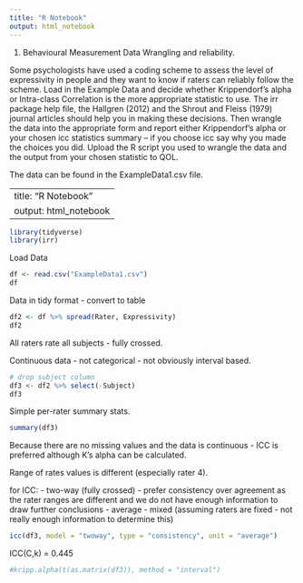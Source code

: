 ```yaml
---
title: "R Notebook"
output: html_notebook
---
```


1.	Behavioural Measurement Data Wrangling and reliability.

Some psychologists have used a coding scheme to assess the level of expressivity in people and they want to know if raters can reliably follow the scheme. Load in the Example Data and decide whether Krippendorf’s alpha or Intra-class Correlation is the more appropriate statistic to use. The irr package help file, the Hallgren (2012) and the Shrout and Fleiss (1979) journal articles should help you in making these decisions. Then wrangle the data into the appropriate form and report either Krippendorf’s alpha or your chosen icc statistics summary – if you choose icc say why you made the choices you did. Upload the R script you used to wrangle the data and the output from your chosen statistic to QOL.

The data can be found in the ExampleData1.csv file.



---
title: "R Notebook"
output: html_notebook
---

```r
library(tidyverse)
library(irr)
```

Load Data

```r
df <- read.csv("ExampleData1.csv")
df
```

Data in tidy format - convert to table

```r
df2 <- df %>% spread(Rater, Expressivity)
df2
```
All raters rate all subjects - fully crossed.

Continuous data - not categorical - not obviously interval based.

```r
# drop subject column
df3 <- df2 %>% select(-Subject)
df3
```
Simple per-rater summary stats.

```r
summary(df3)
```

Because there are no missing values and the data is continuous - ICC is preferred although K's alpha can be calculated.

Range of rates values is different (especially rater 4).

for ICC:
- two-way (fully crossed)
- prefer consistency over agreement as the rater ranges are different and we do not have enough information to draw further conclusions
- average
- mixed (assuming raters are fixed - not really enough information to determine this)

```r
icc(df3, model = "twoway", type = "consistency", unit = "average")
```

ICC(C,k) = 0.445

```r
#kripp.alpha(t(as.matrix(df3)), method = "interval")
```


